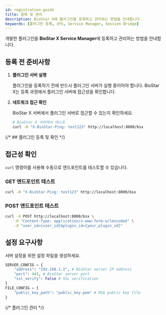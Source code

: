 ```yaml
---
id: registration-guide
title: 등록 및 관리
description: BioStar X에 플러그인을 등록하고 관리하는 방법을 안내합니다.
keywords: [플러그인 등록, 관리, Service Manager, Session Bridge]
---
```


개발한 플러그인을 **BioStar X Service Manager**에 등록하고 관리하는 방법을 안내합니다.

## 등록 전 준비사항

1. **플러그인 서버 실행**

    플러그인을 등록하기 전에 반드시 플러그인 서버가 실행 중이어야 합니다. BioStar X는 등록 과정에서 플러그인 서버에 접근성을 확인합니다.

1. **네트워크 접근 확인**

    BioStar X 서버에서 플러그인 서버로 접근할 수 있는지 확인하세요.

    ```bash
    # BioStar X 서버에서 테스트
    curl -H "X-BioStar-Ping: test123" http://localhost:8000/bsx
    ```

{/* ## 플러그인 등록 및 확인 */}

<RegisterPlugin />


## 접근성 확인

`curl` 명령어를 사용해 수동으로 엔드포인트를 테스트할 수 있습니다.

### GET 엔드포인트 테스트

```bash
curl -H "X-BioStar-Ping: test123" http://localhost:8000/bsx
```

### POST 엔드포인트 테스트

```bash
curl -X POST http://localhost:8000/bsx \
    -H "Content-Type: application/x-www-form-urlencoded" \
    -d "user_id={user_id}&plugin_id={your_plugin_id}"
```


## 설정 요구사항

서버 설정을 위한 설정 파일을 생성하세요.

```python title="config.py"
SERVER_CONFIG = {
    "address": "192.168.1.2", # BioStar server IP address
    "port": 443, # BioStar server port
    "ssl_verify": False # SSL verification
}
FILE_CONFIG = {
    "public_key_path": "public_key.pem" # RSA public key file
}
```

{/* 플러그인 관리 */}

<ManagePlugins />